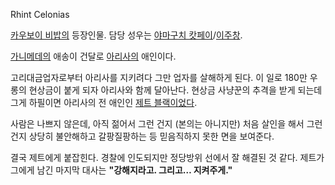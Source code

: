 Rhint Celonias

[[카우보이 비밥]]의 등장인물. 담당 성우는 [[야마구치 캇페이]]/[[이주창]].

[[가니메데]]의 애송이 건달로 [[아리사(카우보이 비밥)|아리사]]의 애인이다.

고리대금업자로부터 아리사를 지키려다 그만 업자를 살해하게 된다. 이 일로 180만 우롱의 현상금이 붙게 되자 아리사와 함께 달아난다. 현상금 사냥꾼의 추격을 받게 되는데 그게 하필이면 아리사의 전 애인인 [[제트 블랙]]이었다.

사람은 나쁘지 않은데, 아직 젊어서 그런 건지 (본의는 아니지만) 처음 살인을 해서 그런 건지 상당히 불안해하고 갈팡질팡하는 등 믿음직하지 못한 면을 보여준다. 

결국 제트에게 붙잡힌다. 경찰에 인도되지만 정당방위 선에서 잘 해결된 것 같다. 제트가 그에게 남긴 마지막 대사는 '''"강해지라고. 그리고… 지켜주게."'''
